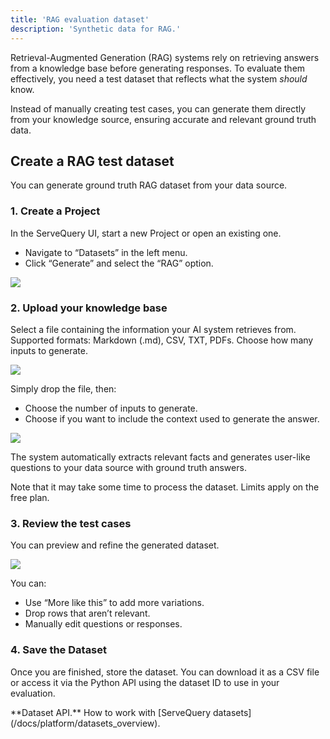 ```yaml
---
title: 'RAG evaluation dataset'
description: 'Synthetic data for RAG.'
---
```


Retrieval-Augmented Generation (RAG) systems rely on retrieving answers from a knowledge base before generating responses. To evaluate them effectively, you need a test dataset that reflects what the system *should* know.

Instead of manually creating test cases, you can generate them directly from your knowledge source, ensuring accurate and relevant ground truth data.

## Create a RAG test dataset

You can generate ground truth RAG dataset from your data source.

### 1. Create a Project

In the ServeQuery UI, start a new Project or open an existing one.

* Navigate to “Datasets” in the left menu.
* Click “Generate” and select the “RAG” option.

![](/images/synthetic/synthetic_data_select_method.png)

### 2. Upload your knowledge base

Select a file containing the information your AI system retrieves from. Supported formats: Markdown (.md), CSV, TXT, PDFs. Choose how many inputs to generate.

![](/images/synthetic/synthetic_data_inputs_example_upload.png)

Simply drop the file, then:

* Choose the number of inputs to generate.
* Choose if you want to include the context used to generate the answer.

![](/images/synthetic/synthetic_data_inputs_example_upload2.png)

The system automatically extracts relevant facts and generates user-like questions to your data source with ground truth answers.

<Info>
  Note that it may take some time to process the dataset. Limits apply on the free plan.
</Info>

### 3. Review the test cases

You can preview and refine the generated dataset.

![](/images/synthetic/synthetic_data_rag_example_result.png)

You can:

* Use “More like this” to add more variations.
* Drop rows that aren’t relevant.
* Manually edit questions or responses.

### 4. Save the Dataset

Once you are finished, store the dataset. You can download it as a CSV file or access it via the Python API using the dataset ID to use in your evaluation.

<Info>
  **Dataset API.** How to work with [ServeQuery datasets](/docs/platform/datasets_overview).
</Info>